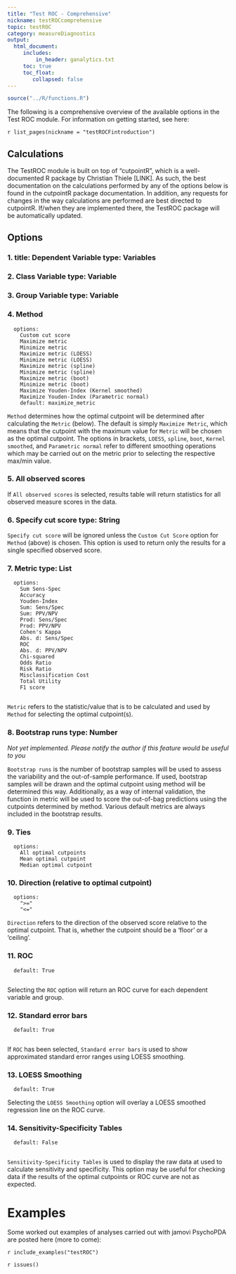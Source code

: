 ```yaml
---
title: "Test ROC - Comprehensive"
nickname: testROCcomprehensive
topic: testROC
category: measureDiagnostics
output: 
  html_document:
     includes:
         in_header: ganalytics.txt
     toc: true
     toc_float:
        collapsed: false
---
```


```r
source("../R/functions.R")
```

The following is a comprehensive overview of the available options in the Test ROC module. For information on getting started, see here:

`r list_pages(nickname = "testROCFintroduction")`

## Calculations

The TestROC module is built on top of "cutpointR", which is a well-documented R package by Christian Thiele [LINK]. As such, the best documentation on the calculations performed by any of the options below is found in the cutpointR package documentation. In addition, any requests for changes in the way calculations are performed are best directed to cutpointR. If/when they are implemented there, the TestROC package will be automatically updated.

## Options

### 1. title: Dependent Variable      type: Variables


### 2. Class Variable      type: Variable


### 3. Group Variable      type: Variable

### 4. Method
      options: 
        Custom cut score
        Maximize metric
        Minimize metric
        Maximize metric (LOESS)
        Minimize metric (LOESS)
        Maximize metric (spline)
        Minimize metric (spline)
        Maximize metric (boot)
        Minimize metric (boot)
        Maximize Youden-Index (Kernel smoothed)
        Maximize Youden-Index (Parametric normal)
        default: maximize_metric

`Method` determines how the optimal cutpoint will be determined after calculating the `Metric` (below). The default is simply `Maximize Metric`, which means that the cutpoint with the maximum value for `Metric` will be chosen as the optimal cutpoint. The options in brackets, `LOESS`, `spline`, `boot`, `Kernel smoothed`, and `Parametric normal` refer to different smoothing operations which may be carried out on the metric prior to selecting the respective max/min value.

### 5. All observed scores

If `All observed scores` is selected, results table will return statistics for all observed measure scores in the data.
      
### 6. Specify cut score      type: String

`Specify cut score` will be ignored unless the `Custom Cut Score` option for `Method` (above) is chosen. This option is used to return only the results for a single specified observed score.

### 7. Metric      type: List
      options:
        Sum Sens-Spec
        Accuracy
        Youden-Index
        Sum: Sens/Spec
        Sum: PPV/NPV
        Prod: Sens/Spec
        Prod: PPV/NPV
        Cohen's Kappa
        Abs. d: Sens/Spec
        ROC
        Abs. d: PPV/NPV
        Chi-squared
        Odds Ratio
        Risk Ratio
        Misclassification Cost
        Total Utility
        F1 score
        
`Metric` refers to the statistic/value that is to be calculated and used by `Method` for selecting the optimal cutpoint(s).

### 8. Bootstrap runs      type: Number

*Not yet implemented. Please notify the author if this feature would be useful to you*

`Bootstrap runs` is the number of bootstrap samples will be used to assess the variability and the out-of-sample performance. If used, bootstrap samples will be drawn and the optimal cutpoint
using method will be determined this way. Additionally, as a way of internal validation, the function in metric will be used to score the out-of-bag predictions using the cutpoints determined by method.
Various default metrics are always included in the bootstrap results.

### 9. Ties
      options:
        All optimal cutpoints
        Mean optimal cutpoint
        Median optimal cutpoint

### 10. Direction (relative to optimal cutpoint)
      options:
        ">="
        "<="

`Direction` refers to the direction of the observed score relative to the optimal cutpoint. That is, whether the cutpoint should be a 'floor' or a 'ceiling'.

### 11. ROC
      default: True
      
Selecting the `ROC` option will return an ROC curve for each dependent variable and group.

### 12. Standard error bars
      default: True
      
If `ROC` has been selected, `Standard error bars` is used to show approximated standard error ranges using LOESS smoothing.

### 13. LOESS Smoothing
      default: True

Selecting the `LOESS Smoothing` option will overlay a LOESS smoothed regression line on the ROC curve.

### 14. Sensitivity-Specificity Tables
      default: False
      
`Sensitivity-Specificity Tables` is used to display the raw data at used to calculate sensitivity and specificity. This option may be useful for checking data if the results of the optimal cutpoints or ROC curve are not as expected.

# Examples

Some worked out examples of analyses carried out with jamovi PsychoPDA are posted here (more to come):

`r include_examples("testROC")`

`r issues()`